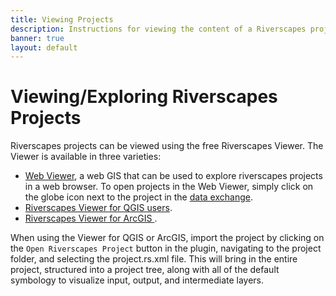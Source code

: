 ```yaml
---
title: Viewing Projects
description: Instructions for viewing the content of a Riverscapes project.
banner: true
layout: default
---
```


# Viewing/Exploring Riverscapes Projects

Riverscapes projects can be viewed using the free Riverscapes Viewer. The Viewer is available in three varieties:

- [Web Viewer](https://viewer.riverscapes.net/software-help/help-web/), a web GIS that can be used to explore riverscapes projects in a web browser. To open projects in the Web Viewer, simply click on the globe icon next to the project in the [data exchange](https://data.riverscapes.net).
- [Riverscapes Viewer for QGIS users](https://viewer.riverscapes.net/software-help/help-qgis/).
- [Riverscapes Viewer for ArcGIS ](https://viewer.riverscapes.net/software-help/help-arc/).

When using the Viewer for QGIS or ArcGIS, import the project by clicking on the `Open Riverscapes Project` button in the plugin, navigating to the project folder, and selecting the project.rs.xml file. This will bring in the entire project, structured into a project tree, along with all of the default symbology to visualize input, output, and intermediate layers.
